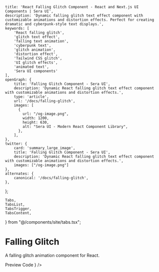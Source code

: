     title: 'React Falling Glitch Component - React and Next.js UI Components | Sera UI',
    description: 'Dynamic falling glitch text effect component with customizable animations and distortion effects. Perfect for creating dramatic and cyberpunk-style text displays.',
    keywords: [
        'React falling glitch',
        'glitch text effect',
        'falling text animation',
        'cyberpunk text',
        'glitch animation',
        'distortion effect',
        'Tailwind CSS glitch',
        'UI glitch effects',
        'animated text',
        'Sera UI components'
    ],
    openGraph: {
        title: 'Falling Glitch Component - Sera UI',
        description: 'Dynamic React falling glitch text effect component with customizable animations and distortion effects.',
        type: 'article',
        url: '/docs/falling-glitch',
        images: [
          {
            url: "/og-image.png",
            width: 1200,
            height: 630,
            alt: "Sera UI - Modern React Component Library",
          },
        ],
    },
    twitter: {
        card: 'summary_large_image',
        title: 'Falling Glitch Component - Sera UI',
        description: 'Dynamic React falling glitch text effect component with customizable animations and distortion effects.',
        images: ["/og-image.png"]
    },
    alternates: {
        canonical: '/docs/falling-glitch',
    },
};

    Tabs,
    TabsList,
    TabsTrigger,
    TabsContent,
} from "@/components/site/tabs.tsx";



# Falling Glitch <AI dir="left"/>
A falling glitch animation component for React.

<Tabs defaultValue="preview" className="">
  <TabsList>
    <TabsTrigger value="preview">Preview</TabsTrigger>
    <TabsTrigger value="code">Code</TabsTrigger>
  </TabsList>
  <TabsContent value="preview">
    <ComponentRenderer component={<FallingGlitchAn />} />
  </TabsContent>
  <TabsContent value="code">
    <CodeBlock filePath="src/app/docs/falling-glitch/falling-glitch.tsx" />
  </TabsContent>
</Tabs>
